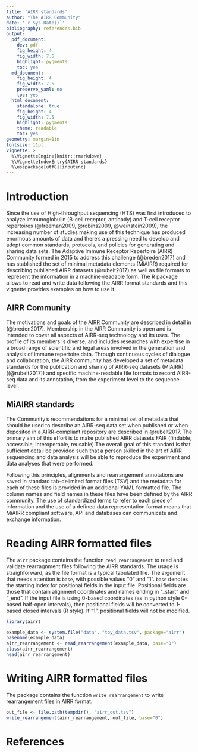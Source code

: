 ```yaml
---
title: 'AIRR standards'
author: "The AIRR Community"
date: '`r Sys.Date()`'
bibliography: references.bib
output:
  pdf_document:
    dev: pdf
    fig_height: 4
    fig_width: 7.5
    highlight: pygments
    toc: yes
  md_document:
    fig_height: 4
    fig_width: 7.5
    preserve_yaml: no
    toc: yes
  html_document:
    standalone: true
    fig_height: 4
    fig_width: 7.5
    highlight: pygments
    theme: readable
    toc: yes 
geometry: margin=1in
fontsize: 11pt
vignette: >
  %\VignetteEngine{knitr::rmarkdown}
  %\VignetteIndexEntry{AIRR standards}
  %\usepackage[utf8]{inputenc}
---
```


# Introduction

Since the use of High-throughput sequencing (HTS) was first introduced to analyze 
immunoglobulin (B-cell receptor, antibody) and T-cell receptor repertoires 
(@freeman2009, @robins2009, @weinstein2009), the increasing number of studies 
making use of this technique has produced enormous amounts of data and there's a 
pressing need to develop and adopt common standards, protocols, and policies for 
generating and sharing data sets. The Adaptive Immune Receptor Repertoire (AIRR) 
Community formed in 2015 to address this challenge (@breden2017) and has stablished 
the set of minimal metadata elements (MiAIRR) required for describing published 
AIRR datasets (@rubelt2017) as well as file formats to represent the information
in a machine-readable form. The R package \emph{airr} allows to read and write 
data following the AIRR format standards and this vignette provides examples on
how to use it.

## AIRR Community

The motivations and goals of the AIRR Community are described in detail 
in (@breden2017). Membership in the AIRR Community is open and is intended
to cover all aspects of AIRR-seq technology and its uses. The profile of its
members is diverse, and includes researches with expertise in a broad range of
scientific and legal areas involved in the generation and analysis of immune 
repertoire data. Through continuous cycles of dialogue and collaboration, 
the AIRR community has developed a set of metadata standards for the publication
and sharing of AIRR-seq datasets (MiAIRR) ((@rubelt2017)) and specific 
machine-readable file formats to record AIRR-seq data and its annotation, 
from the experiment level to the sequence level.


## MiAIRR standards

The Community's recommendations for a minimal set of metadata that should be 
used to describe an AIRR-seq data set when published or when deposited in a 
AIRR-compliant repository are described in @rubelt2017. The primary 
aim of this effort is to make published AIRR datasets FAIR (findable, accessible, 
interoperable, reusable).The overall goal of this standard is that sufficient 
detail be provided such that a person skilled in the art of AIRR sequencing 
and data analysis will be able to reproduce the experiment and data analyses 
that were performed.

Following this principles, alignments and rearrangement annotations are 
saved in standard tab-delimited format files (TSV) and the metadata for each of 
these files is provided in an additional YAML formatted file. The column names 
and field names in these files have been defined by the AIRR community. 
The use of standardized terms to refer to each piece of information and the 
use of a defined data representation format means that MiAIRR compliant software, 
API and databases can communicate and exchange information.

# Reading AIRR formatted files

The `airr` package contains the function `read_rearrangement` to read and validate
rearragnment files following the AIRR standards. The usage is straighforward, 
as the file format is a typical tabulated file. The argument that needs 
attention is `base`, with possible values "0" and "1". `base` denotes the starting
index for positional fields in the input file. Positional fields are those that 
contain alignment coordinates and names ending in "_start" and "_end". If the
input file is using 0-based coordinates (as in python style 0-based half-open 
intervals), then positional fields will be converted to 1-based closed 
intervals (R style). If "1", positional fields will not be modified.

```r
library(airr)

example_data <- system.file("data", "toy_data.tsv", package="airr")
basename(example_data)
airr_rearrangement <- read_rearrangement(example_data, base="0")
class(airr_rearrangement)
head(airr_rearrangement)
```


# Writing AIRR formatted files

The \emph{airr} package contains the function `write_rearrangement` to write
rearrangement files in AIRR format.

```r
out_file <- file.path(tempdir(), "airr_out.tsv")
write_rearrangement(airr_rearrangement, out_file, base="0")
```

# References